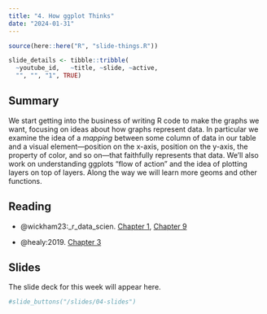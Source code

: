 ```yaml
---
title: "4. How ggplot Thinks"
date: "2024-01-31"
---
```


```r
source(here::here("R", "slide-things.R"))

slide_details <- tibble::tribble(
  ~youtube_id,   ~title, ~slide, ~active,
  "", "", "1", TRUE)

```

## Summary

We start getting into the business of writing R code to make the graphs we want, focusing on ideas about how graphs represent data. In particular we examine the idea of a _mapping_ between some column of data in our table and a visual element---position on the x-axis, position on the y-axis, the property of color, and so on---that faithfully represents that data. We'll also work on understanding ggplots "flow of action" and the idea of plotting layers on top of layers. Along the way we will learn more geoms and other functions.

## Reading

- @wickham23:_r_data_scien. [Chapter 1](https://r4ds.hadley.nz/data-visualize), [Chapter 9](https://r4ds.hadley.nz/layers)

- @healy:2019. [Chapter 3](https://socviz.co/makeplot.html#makeplot)


## Slides

The slide deck for this week will appear here. 

```r
#slide_buttons("/slides/04-slides")
```

<div>
```{=html}
<!--<iframe class="slide-deck" src="/slides/04-slides.html"></iframe>-->
```
</div>

